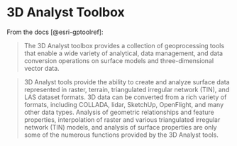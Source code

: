 # 3D Analyst Toolbox


From the docs [@esri-gptoolref]:

> The 3D Analyst toolbox provides a collection of geoprocessing tools that enable a wide variety of analytical, data management, and data conversion operations on surface models and three-dimensional vector data.

> 3D Analyst tools provide the ability to create and analyze surface data represented in raster, terrain, triangulated irregular network (TIN), and LAS dataset formats. 3D data can be converted from a rich variety of formats, including COLLADA, lidar, SketchUp, OpenFlight, and many other data types. Analysis of geometric relationships and feature properties, interpolation of raster and various triangulated irregular network (TIN) models, and analysis of surface properties are only some of the numerous functions provided by the 3D Analyst tools.

